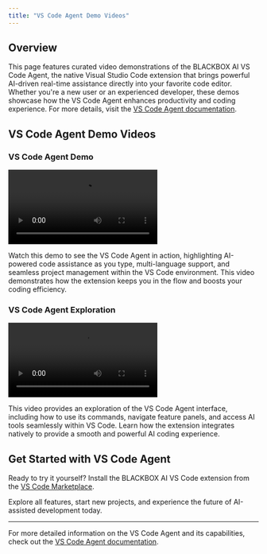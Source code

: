 ```yaml
---
title: "VS Code Agent Demo Videos"
---
```


## Overview

This page features curated video demonstrations of the BLACKBOX AI VS Code Agent, the native Visual Studio Code extension that brings powerful AI-driven real-time assistance directly into your favorite code editor. Whether you're a new user or an experienced developer, these demos showcase how the VS Code Agent enhances productivity and coding experience. For more details, visit the [VS Code Agent documentation](/features/vscode-agent/introduction).

## VS Code Agent Demo Videos

### VS Code Agent Demo

<div style={{textAlign: 'center'}}>
  <video src="/videos/vscode-agent.mp4" controls></video>
</div>

Watch this demo to see the VS Code Agent in action, highlighting AI-powered code assistance as you type, multi-language support, and seamless project management within the VS Code environment. This video demonstrates how the extension keeps you in the flow and boosts your coding efficiency.

### VS Code Agent Exploration

<div style={{textAlign: 'center'}}>
  <video src="/videos/vscode-explore.mp4" controls></video>
</div>

This video provides an exploration of the VS Code Agent interface, including how to use its commands, navigate feature panels, and access AI tools seamlessly within VS Code. Learn how the extension integrates natively to provide a smooth and powerful AI coding experience.

## Get Started with VS Code Agent

Ready to try it yourself? Install the BLACKBOX AI VS Code extension from the [VS Code Marketplace](https://marketplace.visualstudio.com/items?itemName=Blackboxapp.blackbox).

Explore all features, start new projects, and experience the future of AI-assisted development today.

---

For more detailed information on the VS Code Agent and its capabilities, check out the [VS Code Agent documentation](/features/vscode-agent/introduction).
